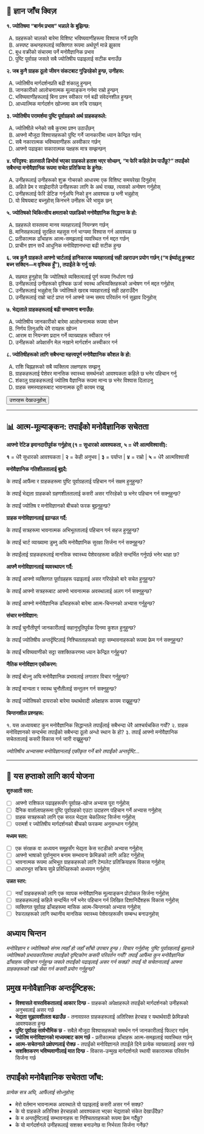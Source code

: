## 📝 ज्ञान जाँच क्विज़ {.quiz-title}

::: {.quiz-box}
**१. ज्योतिषमा "बार्नम प्रभाव" भन्नाले के बुझिन्छ:**

A) ग्रहहरूको चालको बारेमा विशिष्ट भविष्यवाणीहरूमा विश्वास गर्ने प्रवृत्ति  
B) अस्पष्ट कथनहरूलाई व्यक्तिगत रूपमा अर्थपूर्ण मान्ने झुकाव  
C) बुध वक्रीको संचारमा पर्ने मनोवैज्ञानिक प्रभाव  
D) पुष्टि पूर्वाग्रह जसले सबै ज्योतिषीय पढाइलाई सटीक बनाउँछ

**२. जब कुनै ग्राहक ठूलो जीवन संकटबाट गुज्रिरहेको हुन्छ, उनीहरू:**

A) ज्योतिषीय मार्गदर्शनप्रति बढी शंकालु हुन्छन्  
B) जानकारीको आलोचनात्मक मूल्याङ्कन गर्नमा राम्रो हुन्छन्  
C) भविष्यवाणीहरूलाई बिना प्रश्न स्वीकार गर्न बढी संवेदनशील हुन्छन्  
D) आध्यात्मिक मार्गदर्शन खोज्नमा कम रुचि राख्छन्

**३. ज्योतिषीय परामर्शमा पुष्टि पूर्वाग्रहको अर्थ ग्राहकहरूले:**

A) ज्योतिषीले भनेको सबै कुरामा प्रश्न उठाउँछन्  
B) आफ्नो मौजूदा विश्वासहरूको पुष्टि गर्ने जानकारीमा ध्यान केन्द्रित गर्छन्  
C) सबै नकारात्मक भविष्यवाणीहरू अस्वीकार गर्छन्  
D) आफ्नो पढाइका सकारात्मक पक्षहरू मात्र सम्झन्छन्

**४. परिदृश्य: हालसालै डिभोर्स भएका ग्राहकले हताश भएर सोध्छन्, "म फेरि कहिले प्रेम पाउँछु?" तपाईंको सबैभन्दा मनोवैज्ञानिक रूपमा सचेत प्रतिक्रिया के हुनेछ:**

A) उनीहरूलाई उनीहरूको शुक्र गोचरको आधारमा एक विशिष्ट समयरेखा दिनुहोस्  
B) अहिले प्रेम र साझेदारीले उनीहरूका लागि के अर्थ राख्छ, त्यसको अन्वेषण गर्नुहोस्  
C) उनीहरूलाई फेरि डेटिङ गर्नुअघि निको हुन आवश्यक छ भनी भन्नुहोस्  
D) यो विषयबाट बच्नुहोस् किनभने उनीहरू धेरै भावुक छन्

**५. ज्योतिषको चिकित्सीय क्षमताको पछाडिको मनोवैज्ञानिक सिद्धान्त के हो:**

A) ग्रहहरूले वास्तवमा मानव व्यवहारलाई नियन्त्रण गर्छन्  
B) मानिसहरूलाई सुरक्षित महसुस गर्न भाग्यमा विश्वास गर्न आवश्यक छ  
C) प्रतीकात्मक ढाँचाहरू आत्म-समझलाई व्यवस्थित गर्न मद्दत गर्छन्  
D) प्राचीन ज्ञान सधैं आधुनिक मनोविज्ञानभन्दा बढी सटीक हुन्छ

**६. जब कुनै ग्राहकले आफ्नो चार्टलाई हानिकारक व्यवहारलाई सही ठहराउन प्रयोग गर्छन् ("म ईर्ष्यालु हुनबाट बच्न सक्दिन—म वृश्चिक हुँ"), तपाईंले के गर्नु पर्छ:**

A) सहमत हुनुहोस् कि ज्योतिषले व्यक्तित्वलाई पूर्ण रूपमा निर्धारण गर्छ  
B) उनीहरूलाई उनीहरूको वृश्चिक ऊर्जा स्वस्थ अभिव्यक्तिहरूको अन्वेषण गर्न मद्दत गर्नुहोस्  
C) उनीहरूलाई भन्नुहोस् कि ज्योतिषले खराब व्यवहारलाई सही ठहराउँदैन  
D) उनीहरूलाई राम्रो चार्ट प्राप्त गर्न आफ्नो जन्म समय परिवर्तन गर्न सुझाव दिनुहोस्

**७. भेद्यताले ग्राहकहरूलाई बढी सम्भावना बनाउँछ:**

A) ज्योतिषीय जानकारीको बारेमा आलोचनात्मक रूपमा सोच्न  
B) निर्णय लिनुअघि धेरै रायहरू खोज्न  
C) आराम वा नियन्त्रण प्रदान गर्ने व्याख्याहरू स्वीकार गर्न  
D) उनीहरूको अपेक्षासँग मेल नखाने मार्गदर्शन अस्वीकार गर्न

**८. ज्योतिषीहरूको लागि सबैभन्दा महत्त्वपूर्ण मनोवैज्ञानिक कौशल के हो:**

A) राशि चिह्नहरूको सबै व्यक्तित्व लक्षणहरू सम्झनु  
B) ग्राहकहरूलाई पेशेवर मानसिक स्वास्थ्य समर्थनको आवश्यकता कहिले छ भनेर पहिचान गर्नु  
C) शंकालु ग्राहकहरूलाई ज्योतिष वैज्ञानिक रूपमा मान्य छ भनेर विश्वास दिलाउनु  
D) ग्राहक समस्याहरूबाट भावनात्मक दूरी कायम राख्नु

<button onclick="toggleAnswers()" class="show-answers-btn">उत्तरहरू देखाउनुहोस्</button>

::: {.answers-content style="display: none;"}
**उत्तर कुञ्जी:** १-B, २-C, ३-B, ४-B, ५-C, ६-B, ७-C, ८-B
:::
:::

---

## 📊 आत्म-मूल्याङ्कन: तपाईंको मनोवैज्ञानिक सचेतता

::: {.assessment-box}

**आफ्नो रेटिङ इमानदारीपूर्वक गर्नुहोस् (१ = सुधारको आवश्यकता, ५ = धेरै आत्मविश्वासी):**

::: {.rating-scale}
**१** = धेरै सुधारको आवश्यकता | **२** = केही अनुभव | **३** = पर्याप्त | **४** = राम्रो | **५** = धेरै आत्मविश्वासी
:::

**मनोवैज्ञानिक गतिशीलतालाई बुझ्दै:**

के तपाईं आफैंमा र ग्राहकहरूमा पुष्टि पूर्वाग्रहलाई पहिचान गर्न सक्षम हुनुहुन्छ? 

के तपाईं भेद्यता ग्राहकको ग्रहणशीलतालाई कसरी असर गरिरहेको छ भनेर पहिचान गर्न सक्नुहुन्छ? 

के तपाईं ज्योतिष र मनोविज्ञानको बीचको फरक बुझ्नुहुन्छ? 

**ग्राहक मनोविज्ञानलाई ह्यान्डल गर्दै:**

के तपाईं सत्रहरूमा भावनात्मक अभिभूततालाई पहिचान गर्न सहज हुनुहुन्छ? 

के तपाईं चार्ट व्याख्यामा डुब्नु अघि मनोवैज्ञानिक सुरक्षा सिर्जना गर्न सक्नुहुन्छ? 

के तपाईंलाई ग्राहकहरूलाई मानसिक स्वास्थ्य पेशेवरहरूमा कहिले सन्दर्भित गर्नुपर्छ भनेर थाहा छ? 

**आफ्नै मनोविज्ञानलाई व्यवस्थापन गर्दै:**

के तपाईं आफ्नो व्यक्तिगत पूर्वाग्रहहरू पढाइलाई असर गरिरहेको बारे सचेत हुनुहुन्छ? 

के तपाईं आफ्नो सत्रहरूबाट आफ्नो भावनात्मक अवस्थालाई अलग गर्न सक्नुहुन्छ? 

के तपाईं आफ्नो मनोवैज्ञानिक ढाँचाहरूको बारेमा आत्म-चिन्तनको अभ्यास गर्नुहुन्छ? 

**संचार मनोविज्ञान:**

के तपाईं चुनौतीपूर्ण जानकारीलाई सहानुभूतिपूर्वक दिनमा कुशल हुनुहुन्छ? 

के तपाईं ज्योतिषीय अन्तर्दृष्टिलाई निश्चितताहरूको सट्टा सम्भावनाहरूको रूपमा फ्रेम गर्न सक्नुहुन्छ? 

के तपाईं भविष्यवाणीको सट्टा सशक्तिकरणमा ध्यान केन्द्रित गर्नुहुन्छ? 

**नैतिक मनोविज्ञान एकीकरण:**

के तपाईं बोल्नु अघि मनोवैज्ञानिक प्रभावलाई लगातार विचार गर्नुहुन्छ? 

के तपाईं मान्यता र स्वस्थ चुनौतीलाई सन्तुलन गर्न सक्नुहुन्छ? 

के तपाईं ज्योतिषको दायराको बारेमा यथार्थवादी अपेक्षाहरू कायम राख्नुहुन्छ? 

**चिन्तनशील प्रश्नहरू:**

१. यस अध्यायबाट कुन मनोवैज्ञानिक सिद्धान्तले तपाईंलाई सबैभन्दा धेरै आश्चर्यचकित गर्यो?
२. ग्राहक मनोविज्ञानको सन्दर्भमा तपाईंको सबैभन्दा ठूलो अन्धो स्थान के हो?
३. तपाईं आफ्नो मनोवैज्ञानिक सचेततालाई कसरी विकास गर्न जारी राख्नुहुन्छ?

::: {.writing-space}
*ज्योतिषीय अभ्यासमा मनोविज्ञानलाई एकीकृत गर्ने बारे तपाईंको अन्तर्दृष्टि...*
:::

:::

---

## 🎯 यस हप्ताको लागि कार्य योजना

::: {.action-box}

**शुरुआती स्तर:**

- [ ] आफ्नो राशिफल पढाइहरूसँग पूर्वाग्रह-खोज अभ्यास पूरा गर्नुहोस्
- [ ] दैनिक वार्तालापहरूमा पुष्टि पूर्वाग्रहको एउटा उदाहरण पहिचान गर्ने अभ्यास गर्नुहोस्
- [ ] ग्राहक सत्रहरूको लागि एक सरल भेद्यता चेकलिस्ट सिर्जना गर्नुहोस्
- [ ] परामर्श र ज्योतिषीय मार्गदर्शनको बीचको फरकमा अनुसन्धान गर्नुहोस्

**मध्यम स्तर:**

- [ ] एक संरक्षक वा अध्ययन समूहसँग भेद्यता केस स्टडीको अभ्यास गर्नुहोस्
- [ ] आफ्नो भाषाको पूर्वानुमान बनाम सम्भावना फ्रेमिङको लागि अडिट गर्नुहोस्
- [ ] भावनात्मक रूपमा अभिभूत ग्राहकहरूको लागि टेम्पलेट प्रतिक्रियाहरू विकास गर्नुहोस्
- [ ] आधारभूत सक्रिय सुन्ने प्रविधिहरूको अध्ययन गर्नुहोस्

**उन्नत स्तर:**

- [ ] नयाँ ग्राहकहरूको लागि एक व्यापक मनोवैज्ञानिक मूल्याङ्कन प्रोटोकल सिर्जना गर्नुहोस्
- [ ] ग्राहकहरूलाई कहिले सन्दर्भित गर्ने भनेर पहिचान गर्न लिखित दिशानिर्देशहरू विकास गर्नुहोस्
- [ ] व्यक्तिगत पूर्वाग्रह ढाँचाहरूमा मासिक आत्म-चिन्तनको अभ्यास गर्नुहोस्
- [ ] रेफरलहरूको लागि स्थानीय मानसिक स्वास्थ्य पेशेवरहरूसँग सम्बन्ध बनाउनुहोस्
:::

## **अध्याय चिन्तन**

*मनोविज्ञान र ज्योतिषको संगम त्यहाँ हो जहाँ साँचो उपचार हुन्छ। विचार गर्नुहोस्: पुष्टि पूर्वाग्रहलाई बुझ्नाले ज्योतिषको प्रभावकारितामा तपाईंको दृष्टिकोण कसरी परिवर्तन गर्यो? तपाईं आफैंमा कुन मनोवैज्ञानिक ढाँचाहरू पहिचान गर्नुहुन्छ जसले तपाईंको पढाइलाई असर गर्न सक्छ? तपाईं यो सचेतनालाई आफ्ना ग्राहकहरूको राम्रो सेवा गर्न कसरी प्रयोग गर्नुहुन्छ?*

## **प्रमुख मनोवैज्ञानिक अन्तर्दृष्टिहरू:**

::: {.takeaway-box}

- **विश्वासले वास्तविकतालाई आकार दिन्छ** - ग्राहकको अपेक्षाहरूले तपाईंको मार्गदर्शनको उनीहरूको अनुभवलाई असर गर्छ
- **भेद्यता सुझावशीलता बढाउँछ** - तनावग्रस्त ग्राहकहरूलाई अतिरिक्त हेरचाह र यथार्थवादी फ्रेमिङको आवश्यकता हुन्छ
- **पुष्टि पूर्वाग्रह सार्वभौमिक छ** - सबैले मौजूदा विश्वासहरूको समर्थन गर्न जानकारीलाई फिल्टर गर्छन्
- **ज्योतिष मनोविज्ञानको माध्यमबाट काम गर्छ** - प्रतीकात्मक ढाँचाहरू आत्म-समझलाई व्यवस्थित गर्छन्
- **आत्म-सचेतनाले प्रक्षेपणलाई रोक्छ** - तपाईंको मनोविज्ञानले तपाईंले दिने प्रत्येक व्याख्यालाई असर गर्छ
- **सशक्तिकरण भविष्यवाणीलाई मात दिन्छ** - विकास-उन्मुख मार्गदर्शनले स्थायी सकारात्मक परिवर्तन सिर्जना गर्छ
:::

## **तपाईंको मनोवैज्ञानिक सचेतता जाँच:**

*प्रत्येक सत्र अघि, आफैंलाई सोध्नुहोस्:*

- मेरो वर्तमान भावनात्मक अवस्थाले यो पढाइलाई कसरी असर गर्न सक्छ?
- के यो ग्राहकले अतिरिक्त हेरचाहको आवश्यकता भएका भेद्यताको संकेत देखाउँदैछ?
- के म अन्तर्दृष्टिलाई सम्भावनाहरू वा निश्चितताहरूको रूपमा फ्रेम गर्दैछु?
- के यो मार्गदर्शनले उनीहरूलाई सशक्त बनाउनेछ वा निर्भरता सिर्जना गर्नेछ?

<script src="../scripts/quiz-interactions.js"></script>
